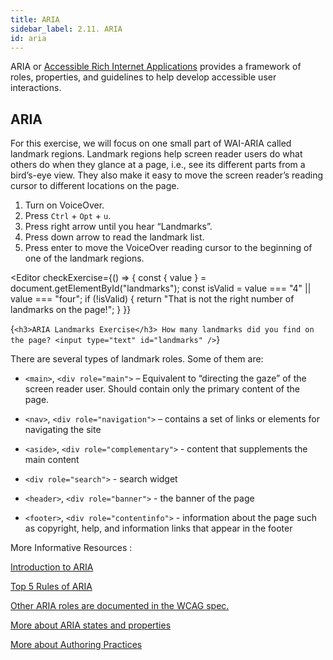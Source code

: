 ```yaml
---
title: ARIA
sidebar_label: 2.11. ARIA
id: aria
---
```


ARIA or [Accessible Rich Internet Applications](http://www.w3.org/WAI/intro/aria.php) provides a framework of roles, properties, and guidelines to help
develop accessible user interactions.

## ARIA

For this exercise, we will focus on one small part of WAI-ARIA called landmark regions. Landmark regions help screen reader users do what others do when they glance at a page, i.e., see its different parts from a bird’s-eye view. They also make it easy to move the screen reader’s reading cursor to different locations on the page.

1. Turn on VoiceOver.
2. Press `Ctrl` + `Opt` + `u`.
3. Press right arrow until you hear “Landmarks”.
4. Press down arrow to read the landmark list.
5. Press enter to move the VoiceOver reading cursor to the beginning of one of the landmark regions.


<Editor
  checkExercise={() => {
    const { value } = document.getElementById("landmarks");
    const isValid = value === "4" || value === "four";
    if (!isValid) {
      return "That is not the right number of landmarks on the page!";
    }
  }}
>
  {`<h3>ARIA Landmarks Exercise</h3>
How many landmarks did you find on the page?
<input type="text" id="landmarks" />`}
</Editor>

There are several types of landmark roles. Some of them are:

- `<main>`, `<div role="main">` – Equivalent to “directing the gaze” of the screen reader user. Should contain only the primary content of the page.

- `<nav>`, `<div role="navigation">` – contains a set of links or elements for navigating the site

- `<aside>`, `<div role="complementary">` - content that supplements the main content

- `<div role="search">` - search widget

- `<header>`, `<div role="banner">` - the banner of the page

- `<footer>`, `<div role="contentinfo">` - information about the page such as copyright, help, and information links that appear in the footer

More Informative Resources :

[Introduction to ARIA](https://developers.google.com/web/fundamentals/accessibility/semantics-aria)

[Top 5 Rules of ARIA](https://www.deque.com/blog/top-5-rules-of-aria/)

[Other ARIA roles are documented in the WCAG spec.](https://developer.mozilla.org/en-US/docs/Web/Accessibility/ARIA/Roles)

[More about ARIA states and properties](https://www.w3.org/TR/wai-aria-1.1/#states_and_properties)

[More about Authoring Practices](https://www.w3.org/TR/wai-aria-practices-1.1/)
